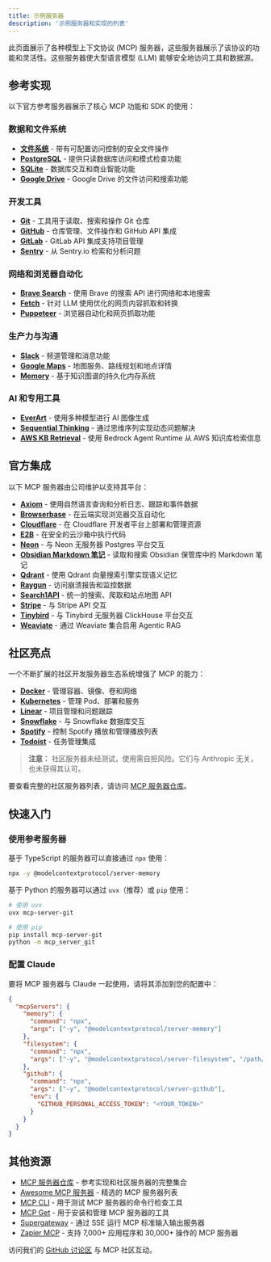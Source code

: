 ```yaml
---
title: 示例服务器
description: '示例服务器和实现的列表'
---
```


此页面展示了各种模型上下文协议 (MCP) 服务器，这些服务器展示了该协议的功能和灵活性。这些服务器使大型语言模型 (LLM) 能够安全地访问工具和数据源。

## 参考实现

以下官方参考服务器展示了核心 MCP 功能和 SDK 的使用：

### 数据和文件系统
- **[文件系统](https://github.com/modelcontextprotocol/servers/tree/main/src/filesystem)** - 带有可配置访问控制的安全文件操作
- **[PostgreSQL](https://github.com/modelcontextprotocol/servers/tree/main/src/postgres)** - 提供只读数据库访问和模式检查功能
- **[SQLite](https://github.com/modelcontextprotocol/servers/tree/main/src/sqlite)** - 数据库交互和商业智能功能
- **[Google Drive](https://github.com/modelcontextprotocol/servers/tree/main/src/gdrive)** - Google Drive 的文件访问和搜索功能

### 开发工具
- **[Git](https://github.com/modelcontextprotocol/servers/tree/main/src/git)** - 工具用于读取、搜索和操作 Git 仓库
- **[GitHub](https://github.com/modelcontextprotocol/servers/tree/main/src/github)** - 仓库管理、文件操作和 GitHub API 集成
- **[GitLab](https://github.com/modelcontextprotocol/servers/tree/main/src/gitlab)** - GitLab API 集成支持项目管理
- **[Sentry](https://github.com/modelcontextprotocol/servers/tree/main/src/sentry)** - 从 Sentry.io 检索和分析问题

### 网络和浏览器自动化
- **[Brave Search](https://github.com/modelcontextprotocol/servers/tree/main/src/brave-search)** - 使用 Brave 的搜索 API 进行网络和本地搜索
- **[Fetch](https://github.com/modelcontextprotocol/servers/tree/main/src/fetch)** - 针对 LLM 使用优化的网页内容抓取和转换
- **[Puppeteer](https://github.com/modelcontextprotocol/servers/tree/main/src/puppeteer)** - 浏览器自动化和网页抓取功能

### 生产力与沟通
- **[Slack](https://github.com/modelcontextprotocol/servers/tree/main/src/slack)** - 频道管理和消息功能
- **[Google Maps](https://github.com/modelcontextprotocol/servers/tree/main/src/google-maps)** - 地图服务、路线规划和地点详情
- **[Memory](https://github.com/modelcontextprotocol/servers/tree/main/src/memory)** - 基于知识图谱的持久化内存系统

### AI 和专用工具
- **[EverArt](https://github.com/modelcontextprotocol/servers/tree/main/src/everart)** - 使用多种模型进行 AI 图像生成
- **[Sequential Thinking](https://github.com/modelcontextprotocol/servers/tree/main/src/sequentialthinking)** - 通过思维序列实现动态问题解决
- **[AWS KB Retrieval](https://github.com/modelcontextprotocol/servers/tree/main/src/aws-kb-retrieval-server)** - 使用 Bedrock Agent Runtime 从 AWS 知识库检索信息

## 官方集成

以下 MCP 服务器由公司维护以支持其平台：

- **[Axiom](https://github.com/axiomhq/mcp-server-axiom)** - 使用自然语言查询和分析日志、跟踪和事件数据
- **[Browserbase](https://github.com/browserbase/mcp-server-browserbase)** - 在云端实现浏览器交互自动化
- **[Cloudflare](https://github.com/cloudflare/mcp-server-cloudflare)** - 在 Cloudflare 开发者平台上部署和管理资源
- **[E2B](https://github.com/e2b-dev/mcp-server)** - 在安全的云沙箱中执行代码
- **[Neon](https://github.com/neondatabase/mcp-server-neon)** - 与 Neon 无服务器 Postgres 平台交互
- **[Obsidian Markdown 笔记](https://github.com/calclavia/mcp-obsidian)** - 读取和搜索 Obsidian 保管库中的 Markdown 笔记
- **[Qdrant](https://github.com/qdrant/mcp-server-qdrant/)** - 使用 Qdrant 向量搜索引擎实现语义记忆
- **[Raygun](https://github.com/MindscapeHQ/mcp-server-raygun)** - 访问崩溃报告和监控数据
- **[Search1API](https://github.com/fatwang2/search1api-mcp)** - 统一的搜索、爬取和站点地图 API
- **[Stripe](https://github.com/stripe/agent-toolkit)** - 与 Stripe API 交互
- **[Tinybird](https://github.com/tinybirdco/mcp-tinybird)** - 与 Tinybird 无服务器 ClickHouse 平台交互
- **[Weaviate](https://github.com/weaviate/mcp-server-weaviate)** - 通过 Weaviate 集合启用 Agentic RAG

## 社区亮点

一个不断扩展的社区开发服务器生态系统增强了 MCP 的能力：

- **[Docker](https://github.com/ckreiling/mcp-server-docker)** - 管理容器、镜像、卷和网络
- **[Kubernetes](https://github.com/Flux159/mcp-server-kubernetes)** - 管理 Pod、部署和服务
- **[Linear](https://github.com/jerhadf/linear-mcp-server)** - 项目管理和问题跟踪
- **[Snowflake](https://github.com/datawiz168/mcp-snowflake-service)** - 与 Snowflake 数据库交互
- **[Spotify](https://github.com/varunneal/spotify-mcp)** - 控制 Spotify 播放和管理播放列表
- **[Todoist](https://github.com/abhiz123/todoist-mcp-server)** - 任务管理集成

> **注意：** 社区服务器未经测试，使用需自担风险。它们与 Anthropic 无关，也未获得其认可。

要查看完整的社区服务器列表，请访问 [MCP 服务器仓库](https://github.com/modelcontextprotocol/servers)。

## 快速入门

### 使用参考服务器

基于 TypeScript 的服务器可以直接通过 `npx` 使用：

```bash
npx -y @modelcontextprotocol/server-memory
```

基于 Python 的服务器可以通过 `uvx`（推荐）或 `pip` 使用：

```bash
# 使用 uvx
uvx mcp-server-git

# 使用 pip
pip install mcp-server-git
python -m mcp_server_git
```

### 配置 Claude

要将 MCP 服务器与 Claude 一起使用，请将其添加到您的配置中：

```json
{
  "mcpServers": {
    "memory": {
      "command": "npx",
      "args": ["-y", "@modelcontextprotocol/server-memory"]
    },
    "filesystem": {
      "command": "npx",
      "args": ["-y", "@modelcontextprotocol/server-filesystem", "/path/to/allowed/files"]
    },
    "github": {
      "command": "npx",
      "args": ["-y", "@modelcontextprotocol/server-github"],
      "env": {
        "GITHUB_PERSONAL_ACCESS_TOKEN": "<YOUR_TOKEN>"
      }
    }
  }
}
```

## 其他资源

- [MCP 服务器仓库](https://github.com/modelcontextprotocol/servers) - 参考实现和社区服务器的完整集合
- [Awesome MCP 服务器](https://github.com/punkpeye/awesome-mcp-servers) - 精选的 MCP 服务器列表
- [MCP CLI](https://github.com/wong2/mcp-cli) - 用于测试 MCP 服务器的命令行检查工具
- [MCP Get](https://mcp-get.com) - 用于安装和管理 MCP 服务器的工具
- [Supergateway](https://github.com/supercorp-ai/supergateway) - 通过 SSE 运行 MCP 标准输入输出服务器
- [Zapier MCP](https://zapier.com/mcp) - 支持 7,000+ 应用程序和 30,000+ 操作的 MCP 服务器

访问我们的 [GitHub 讨论区](https://github.com/orgs/modelcontextprotocol/discussions) 与 MCP 社区互动。